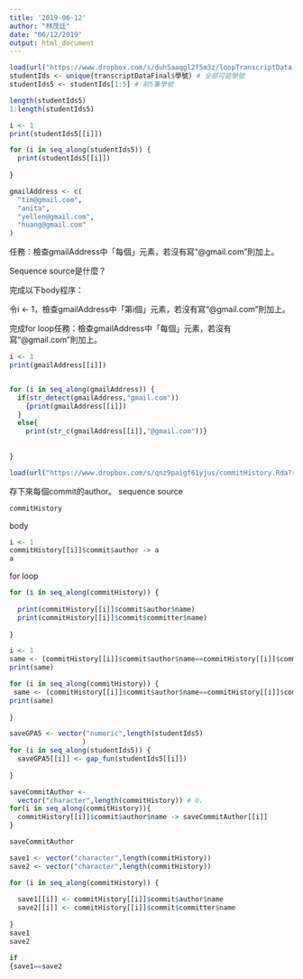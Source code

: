 ```yaml
---
title: '2019-06-12'
author: "林茂廷"
date: "06/12/2019"
output: html_document
---
```



```r
load(url("https://www.dropbox.com/s/duh5aaqgl2f5m3z/loopTranscriptData.Rda?raw=1"))
studentIds <- unique(transcriptDataFinal$學號) # 全部可能學號
studentIds5 <- studentIds[1:5] # 前5筆學號
```

```r
length(studentIds5)
1:length(studentIds5)
```

```r
i <- 1
print(studentIds5[[i]])

for (i in seq_along(studentIds5)) {
  print(studentIds5[[i]])
  
}
```
```r
gmailAddress <- c(
  "tim@gmail.com",
  "anita",
  "yellen@gmail.com",
  "huang@gmail.com"
)
```
任務：檢查gmailAddress中「每個」元素，若沒有寫“@gmail.com”則加上。

Sequence source是什麼？

完成以下body程序：

令i <- 1，檢查gmailAddress中「第i個」元素，若沒有寫“@gmail.com”則加上。

完成for loop任務：檢查gmailAddress中「每個」元素，若沒有寫“@gmail.com”則加上。
```r
i <- 1
print(gmailAddress[[i]])


for (i in seq_along(gmailAddress)) {
  if(str_detect(gmailAddress,"gmail.com"))
    {print(gmailAddress[[i]])
  }
  else{
    print(str_c(gmailAddress[[i]],"@gmail.com"))}
  
  
}
```
```r
load(url("https://www.dropbox.com/s/qnz9paigf61yjus/commitHistory.Rda?raw=1"))
```
存下來每個commit的author。
sequence source
```r
commitHistory
```
body
```r
i <- 1
commitHistory[[i]]$commit$author -> a
a
```

for loop
```r

for (i in seq_along(commitHistory)) {
  
  print(commitHistory[[i]]$commit$author$name)
  print(commitHistory[[i]]$commit$committer$name)
  
}
```
```r
i <- 1
same <- (commitHistory[[i]]$commit$author$name==commitHistory[[i]]$commit$committer$name)
print(same)

for (i in seq_along(commitHistory)) {
 same <- (commitHistory[[i]]$commit$author$name==commitHistory[[i]]$commit$committer$name)
print(same)
  
}
```

```r
saveGPA5 <- vector("numeric",length(studentIds5)
                  )
for (i in seq_along(studentIds5)) {
  saveGPA5[[i]] <- gap_fun(studentIds5[[i]])
  
}
```
```r
saveCommitAuthor <-
  vector("character",length(commitHistory)) # 0.
for(i in seq_along(commitHistory)){
  commitHistory[[i]]$commit$author$name -> saveCommitAuthor[[i]]
}

saveCommitAuthor
```

```r
save1 <- vector("character",length(commitHistory))
save2 <- vector("character",length(commitHistory))

for (i in seq_along(commitHistory)) {
  
  save1[[i]] <- commitHistory[[i]]$commit$author$name
  save2[[i]] <- commitHistory[[i]]$commit$committer$name
  
}
save1
save2
```

```r
if
{save1==save2
```










